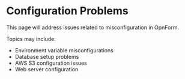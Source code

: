 # Configuration Problems

This page will address issues related to misconfiguration in OpnForm.

Topics may include:

- Environment variable misconfigurations
- Database setup problems
- AWS S3 configuration issues
- Web server configuration
